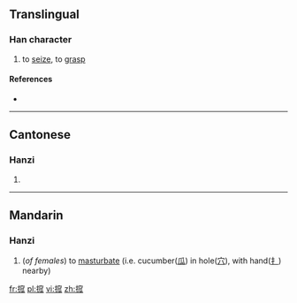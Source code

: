 ==Translingual==

===Han character===
{{Han char|rn=64|rad=手|as=10|sn=13|four=|canj=手十金人 (QJCO)|ids=⿰[[扌]][[窊]]}}

# to [[seize]], to [[grasp]]

====References====
* {{Han ref|kx=0448.120|dkj=12516|dj=0799.050|hdz=31937.050|uh=6432|ud=25650}}

----

==Cantonese==

===Hanzi===
{{yue-hanzi|jyut=}}

# {{defn|lang=yue|sort=手10}}

----

==Mandarin==

===Hanzi===
{{cmn-hanzi|pin=[[wā]] ([[wa1]])|wg=wa<sup>1</sup>}}

# {{context|slang|lang=cmn}} (''of females'') to [[masturbate]] (i.e. cucumber([[瓜]]) in hole([[穴]]), with hand([[扌]]) nearby)

[[fr:搲]]
[[pl:搲]]
[[vi:搲]]
[[zh:搲]]